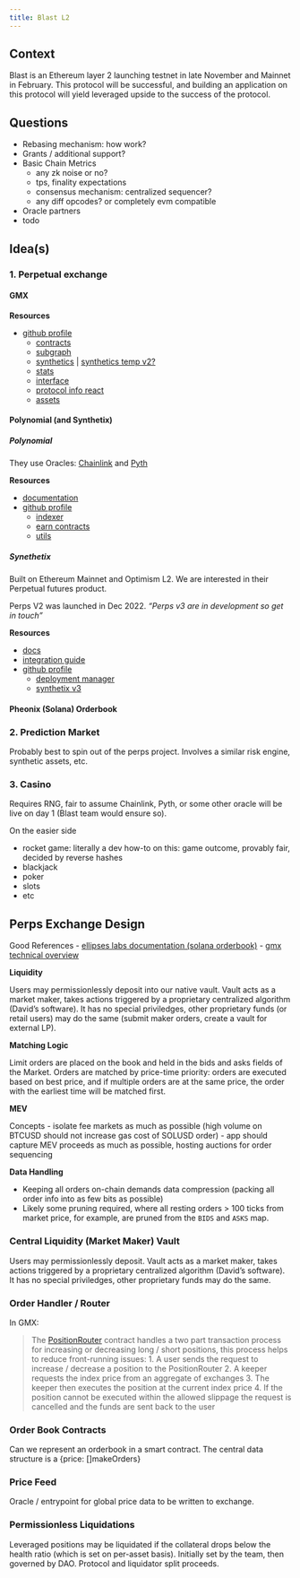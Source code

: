 ```yaml
---
title: Blast L2
---
```


## Context

Blast is an Ethereum layer 2 launching testnet in late November and Mainnet in February. This protocol will be successful, and building an application on this protocol will yield leveraged upside to the success of the protocol.

## Questions

- Rebasing mechanism: how work?
- Grants / additional support?
- Basic Chain Metrics
    - any zk noise or no?
    - tps, finality expectations
    - consensus mechanism: centralized sequencer?
    - any diff opcodes? or completely evm compatible
- Oracle partners
- todo

## Idea(s)

### **1. Perpetual exchange**

#### **GMX**

**Resources**

- [github profile](https://github.com/gmx-io)
    - [contracts](https://github.com/gmx-io/gmx-contracts)
    - [subgraph](https://github.com/gmx-io/gmx-subgraph)
    - [synthetics](https://github.com/gmx-io/gmx-synthetics) | [synthetics temp v2?](https://github.com/gmx-io/gmx-synthetics-temp-2)
    - [stats](https://github.com/gmx-io/gmx-stats)
    - [interface](https://github.com/gmx-io/gmx-interface)
    - [protocol info react](https://github.com/gmx-io/protocol-info)
    - [assets](https://github.com/gmx-io/gmx-assets/tree/main/GMX-Assets)

#### **Polynomial (and Synthetix)**

##### **Polynomial**

They use Oracles: [Chainlink](https://docs.chain.link/) and [Pyth](https://docs.pyth.network/documentation)

**Resources**

- [documentation](https://docs.trade.polynomial.fi/)
- [github profile](https://github.com/Polynomial-Protocol)
    - [indexer](https://github.com/Polynomial-Protocol/optimistic-indexer)
    - [earn contracts](https://github.com/Polynomial-Protocol/polynomial-earn-contracts)
    - [utils](https://github.com/Polynomial-Protocol/utils)

##### **Synethetix**

Built on Ethereum Mainnet and Optimism L2. We are interested in their Perpetual futures product.

Perps V2 was launched in Dec 2022. *"Perps v3 are in development so get in touch"*

**Resources**

- [docs](https://docs.synthetix.io/synthetix-protocol/synthetic-assets/perpetual-futures)
- [integration guide](https://docs.synthetix.io/integrations/perps-integration-guide)
- [github profile](https://github.com/Synthetixio)
    - [deployment manager](https://github.com/Synthetixio/synthetix-deployments)
    - [synthetix v3](https://github.com/Synthetixio/synthetix-v3)

#### **Pheonix (Solana) Orderbook**



### **2. Prediction Market**

Probably best to spin out of the perps project. Involves a similar risk engine, synthetic assets, etc.

### **3. Casino**

Requires RNG, fair to assume Chainlink, Pyth, or some other oracle will be live on day 1 (Blast team would ensure so).

On the easier side

- rocket game: literally a dev how-to on this: game outcome, provably fair, decided by reverse hashes
- blackjack
- poker
- slots
- etc



## Perps Exchange Design

Good References
- [ellipses labs documentation (solana orderbook)](https://ellipsis-labs.gitbook.io/phoenix-dex/tRIkEFlLUzWK9uKO3W2V/getting-started/technical-overview/instructions)
- [gmx technical overview](https://gmx-io.notion.site/gmx-io/GMX-Technical-Overview-47fc5ed832e243afb9e97e8a4a036353)

**Liquidity**

Users may permissionlessly deposit into our native vault. Vault acts as a market maker, takes actions triggered by a proprietary centralized algorithm (David's software). It has no special priviledges, other proprietary funds (or retail users) may do the same (submit maker orders, create a vault for external LP).

**Matching Logic**

Limit orders are placed on the book and held in the bids and asks fields of the Market. Orders are matched by price-time priority: orders are executed based on best price, and if multiple orders are at the same price, the order with the earliest time will be matched first.

**MEV**

Concepts
- isolate fee markets as much as possible (high volume on BTCUSD should not increase gas cost of SOLUSD order)
- app should capture MEV proceeds as much as possible, hosting auctions for order sequencing

**Data Handling**

- Keeping all orders on-chain demands data compression (packing all order info into as few bits as possible)
- Likely some pruning required, where all resting orders > 100 ticks from market price, for example, are pruned from the `BIDS` and `ASKS` map.


### Central Liquidity (Market Maker) Vault

Users may permissionlessly deposit. Vault acts as a market maker, takes actions triggered by a proprietary centralized algorithm (David's software). It has no special priviledges, other proprietary funds may do the same.

### Order Handler / Router

In GMX: 

> The [PositionRouter](https://github.com/gmx-io/gmx-contracts/blob/master/contracts/core/PositionRouter.sol) contract handles a two part transaction process for increasing or decreasing long / short positions, this process helps to reduce front-running issues:
> 1. A user sends the request to increase / decrease a position to the PositionRouter
> 2. A keeper requests the index price from an aggregate of exchanges
> 3. The keeper then executes the position at the current index price
> 4. If the position cannot be executed within the allowed slippage the request is cancelled and the funds are sent back to the user

### Order Book Contracts

Can we represent an orderbook in a smart contract. The central data structure is a {price: []makeOrders}

### Price Feed

Oracle / entrypoint for global price data to be written to exchange.

### Permissionless Liquidations

Leveraged positions may be liquidated if the collateral drops below the health ratio (which is set on per-asset basis). Initially set by the team, then governed by DAO. Protocol and liquidator split proceeds.